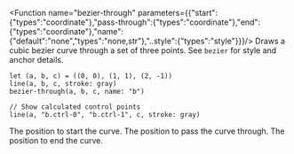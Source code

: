 
<Function name="bezier-through" parameters={{"start":{"types":"coordinate"},"pass-through":{"types":"coordinate"},"end":{"types":"coordinate"},"name":{"default":"none","types":"none,str"},"..style":{"types":"style"}}}/>
Draws a cubic bezier curve through a set of three points. See `bezier` for style and anchor details.

```typc example
let (a, b, c) = ((0, 0), (1, 1), (2, -1))
line(a, b, c, stroke: gray)
bezier-through(a, b, c, name: "b")

// Show calculated control points
line(a, "b.ctrl-0", "b.ctrl-1", c, stroke: gray)
```

<Parameter name="start" types="coordinate" > The position to start the curve.</Parameter>
<Parameter name="pass-through" types="coordinate" > The position to pass the curve through.</Parameter>
<Parameter name="end" types="coordinate" > The position to end the curve.</Parameter>


